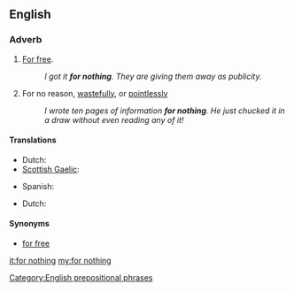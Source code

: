 ==English==

===Adverb===
{{en-adv|head=[[for]] [[nothing]]|-}}

# [[for free|For free]].
#: ''I got it '''for nothing'''. They are giving them away as publicity.''
# For no reason, [[wastefully]], or [[pointlessly]]
#: ''I wrote ten pages of information '''for nothing'''. He just chucked it in a draw without even reading any of it!''

====Translations====
{{trans-top|for free}}
* Dutch: {{t-|nl|voor niets}}
* [[Scottish Gaelic]]: {{t-|gd|an asgaidh}}
{{trans-mid}}
* Spanish: {{t-|es|de balde}}
{{trans-bottom}}

{{trans-top|for no reason}}
* Dutch: {{t-|nl|voor niets}}
{{trans-mid}}
{{trans-bottom}}

====Synonyms====
* [[for free]]

[[Category:English prepositional phrases]]

[[it:for nothing]]
[[my:for nothing]]